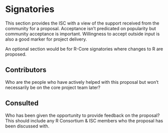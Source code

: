 # Signatories
 
This section provides the ISC with a view of the support received from the community for a proposal. Acceptance isn't predicated on popularity but community acceptance is important.  Willingness to accept outside input is also a good marker for project delivery. 

An optional section would be for R-Core signatories where changes to R are proposed.


## Contributors
 
Who are the people who have actively helped with this proposal but won't necessarily be on the core project team later?


## Consulted
 
Who has been given the opportunity to provide feedback on the proposal? This should include any R Consortium & ISC members who the proposal has been discussed with.


